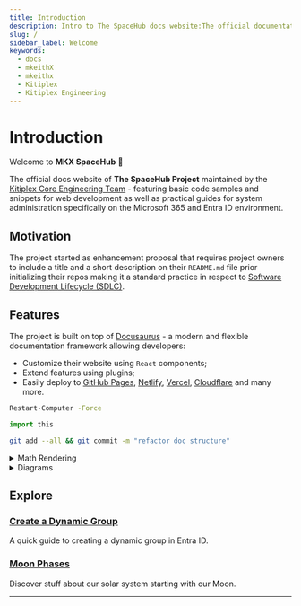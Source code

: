 ```yaml
---
title: Introduction
description: Intro to The SpaceHub docs website:The official documentation for The SpaceHub Project
slug: /
sidebar_label: Welcome
keywords:
  - docs
  - mkeithX
  - mkeithx
  - Kitiplex
  - Kitiplex Engineering
---
```



# Introduction

Welcome to **MKX SpaceHub** 🚀

The official docs website of **The SpaceHub Project** maintained by the [Kitiplex Core Engineering Team](https://github.com/kitiplex) - featuring basic code samples and snippets for web development as well as practical guides for system administration specifically on the Microsoft 365 and Entra ID environment.

## Motivation

The project started as enhancement proposal that requires project owners to include a title and a short description on their `README.md` file prior initializing their repos making it a standard practice in respect to [Software Development Lifecycle (SDLC)](https://github.com/resources/articles/software-development/what-is-sdlc#sdlc-best-practices-and-challenges).

## Features

The project is built on top of [Docusaurus](https://docusaurus.io) - a modern and flexible documentation framework allowing developers:

- Customize their website using `React` components;
- Extend features using plugins;
- Easily deploy to [GitHub Pages](https://docs.github.com/en/pages/getting-started-with-github-pages/configuring-a-publishing-source-for-your-github-pages-site), [Netlify](https://www.netlify.com/with/react/), [Vercel](https://vercel.com/new), [Cloudflare](https://pages.cloudflare.com/) and many more.

<BrowserWindow>

<Tabs>
<TabItem value="sh" label="PowerShell">

```sh
Restart-Computer -Force
```

</TabItem>

<TabItem value="py" label="Python">

```py
import this
```

</TabItem>
<TabItem value="git" label="Git">

```bash
git add --all && git commit -m "refactor doc structure"
```

</TabItem>
</Tabs>

</BrowserWindow>

<!-- <BrowserWindow>


</BrowserWindow> -->

<details>
<summary>Math Rendering</summary>

For displaying complex equations

- $ E = mc^2 $
- $ F = ma $
- $ I = \int_0^{2\pi} \sin(x)\,dx $

</details>

<details>
<summary>Diagrams</summary>

For clear visual explanations

```mermaid
  graph LR;
  A-->B-->C;
```

```mermaid
kanban
  Todo
    [Create Documentation]
    docs[Create Blog about the new diagram]
  [In progress]
    id6[Create renderer so that it works in all cases.  We also add som extra text here for testing  purposes. And some more just for the extra flare.]
  id9[Ready for deploy]
    id8[Design grammar]@{ assigned: 'knsv' }
  id10[Ready for test]
    id4[Create parsing tests]@{ ticket: MC-2038,  assigned: 'K.Sveidqvist', priority: 'High' }
    id66[last item]@{ priority: 'Very Low', assigned:   'knsv' }
  id11[Done]
    id5[define getData]
    id2[Title of diagram is more than 100 chars when  user duplicates diagram with 100 char]@{ ticket:   MC-2036, priority: 'Very High'}
    id3[Update DB function]@{ ticket: MC-2037,  assigned: knsv, priority: 'High' }

  id12[Can't reproduce]
    id3[Weird flickering in Firefox]
```

</details>

## Explore

<Columns className='item margin-bottom-lg'>

<Column className="text--left item  padding--sm">
  <Card
    shadow="tl"
    style={{ border: "2.0px solid var(--ifm-color-primary)", height: "100%" }}
  >
    <CardHeader>
      <h3>
        <a href="/docs/system-administration/ms-entra/create-dynamic-group">
          Create a Dynamic Group
        </a>
      </h3>
    </CardHeader>
    <CardBody>A quick guide to creating a dynamic group in Entra ID.</CardBody>
  </Card>
</Column>

<Column className="text--left item  padding--sm">
  <Card
    shadow="tl"
    style={{ border: "2.0px solid var(--ifm-color-primary)", height: "100%" }}
  >
    <CardHeader>
      <h3>
        <a href="/cosmos/solar-system/moons/phases-of-the-moon">Moon Phases</a>
      </h3>
    </CardHeader>
    <CardBody>
    Discover stuff about our solar system starting with our Moon.
    </CardBody>
  </Card>
</Column>
</Columns>

---





<div>

<div align="justify">

<M365 height="65" width="200" />

<AZD height="75" width="200" />


<Kpx height="70" width="50" />

</div>

</div>
